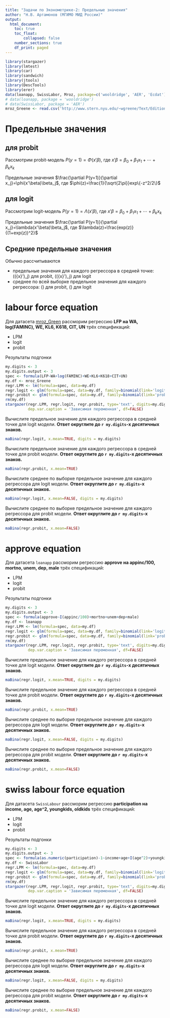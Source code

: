 ```yaml
---
title: "Задачи по Эконометрике-2: Предельные значения"
author: "Н.В. Артамонов (МГИМО МИД России)"
output:
  html_document:
    toc: true
    toc_float: 
        collapsed: false
    number_sections: true
    df_print: paged
---
```


```r
library(stargazer)
library(lmtest)
library(car)
library(sandwich)
library(jtools)
library(DescTools)
library(erer)
data(loanapp, SwissLabor, Mroz, package=c('wooldridge', 'AER', 'Ecdat'))
# data(loanapp, package = 'wooldridge')
# data(SwissLabor, package = 'AER')
mroz_Greene <- read.csv('http://www.stern.nyu.edu/~wgreene/Text/Edition7/TableF5-1.csv')
```

# Предельные значения 

## для probit

Рассмотрим probit-модель $P(y=1)=\Phi(x'\beta)$, где
$x'\beta=\beta_0+\beta_1x_1+\cdots+\beta_kx_k$

Предельные значения $\frac{\partial P(y=1)}{\partial x_j}=\phi(x'\beta)\beta_j$,
где $\phi(z)=\frac{1}{\sqrt{2\pi}}exp\{-z^2/2\}$

## для logit

Рассмотрим logit-модель $P(y=1)=\Lambda(x'\beta)$, где
$x'\beta=\beta_0+\beta_1x_1+\cdots+\beta_kx_k$

Предельные значения $\frac{\partial P(y=1)}{\partial x_j}=\lambda(x'\beta)\beta_j$,
где $\lambda(z)=\frac{exp(z)}{(1+exp(z))^2}$

## Средние предельные значения

Обычно рассчитываются 

- предельные значения для каждого регрессора в средней точке: \(\phi(\bar{x}'\beta)\beta_j\) для probit, \(\lambda(\bar{x}'\beta)\beta_j\) для logit
- среднее по всей выборке предельное значения для каждого регрессора: \(\overline{\phi(x'\beta)\beta_j}\)  для probit, \(\overline{\lambda(x'\beta)\beta_j}\) для logit

# labour force equation

Для датасета [mroz_Green](http://www.stern.nyu.edu/~wgreene/Text/Edition7/TableF5-1.csv)
рассморим регрессию **LFP на WA, log(FAMINC), WE, KL6, K618, CIT, UN**
трёх спецификаций:

- LPM
- logit
- probit

Результаты подгонки

```r
my.digits <- 3
my.digits.output <- 3
spec <- formula(LFP~WA+log(FAMINC)+WE+KL6+K618+CIT+UN)
my.df <- mroz_Greene
regr.LPM <- lm(formula=spec, data=my.df)
regr.logit <- glm(formula=spec, data=my.df, family=binomial(link='logit'), x=TRUE)
regr.probit <- glm(formula=spec, data=my.df, family=binomial(link='probit'), x=TRUE)
rm(my.df)
stargazer(regr.LPM, regr.logit, regr.probit, type='text', digits=my.digits.output, digit.separator = '', 
          dep.var.caption = 'Зависимая переменная', df=FALSE)
```

Вычислите предельное значение для каждого регрессора в средней точке для logit модели. 
**Ответ округлите до `r my.digits`-х десятичных знаков.**

```r
maBina(regr.logit, x.mean=TRUE, digits = my.digits)
```

Вычислите предельное значение для каждого регрессора в средней точке для probit модели. 
**Ответ округлите до `r my.digits`-х десятичных знаков.**

```r
maBina(regr.probit, x.mean=TRUE)
```

Вычислите среднее по выборке предельное значение для каждого регрессора для logit модели. 
**Ответ округлите до `r my.digits`-х десятичных знаков.**

```r
maBina(regr.logit, x.mean=FALSE, digits = my.digits)
```

Вычислите среднее по выборке предельное значение для каждого регрессора для probit модели. 
**Ответ округлите до `r my.digits`-х десятичных знаков.**

```r
maBina(regr.probit, x.mean=FALSE)
```
       
# approve equation

Для датасета `loanapp`
рассморим регрессию **approve на appinc/100, mortno, unem, dep, male**
трёх спецификаций:

- LPM
- logit
- probit

Результаты подгонки

```r
my.digits <- 3
my.digits.output <- 3
spec <- formula(approve~I(appinc/100)+mortno+unem+dep+male)
my.df <- loanapp
regr.LPM <- lm(formula=spec, data=my.df)
regr.logit <- glm(formula=spec, data=my.df, family=binomial(link='logit'), x=TRUE)
regr.probit <- glm(formula=spec, data=my.df, family=binomial(link='probit'), x=TRUE)
rm(my.df)
stargazer(regr.LPM, regr.logit, regr.probit, type='text', digits=my.digits.output, digit.separator = '', 
          dep.var.caption = 'Зависимая переменная', df=FALSE)
```

Вычислите предельное значение для каждого регрессора в средней точке для logit модели. 
**Ответ округлите до `r my.digits`-х десятичных знаков.**

```r
maBina(regr.logit, x.mean=TRUE, digits = my.digits)
```

Вычислите предельное значение для каждого регрессора в средней точке для probit модели. 
**Ответ округлите до `r my.digits`-х десятичных знаков.**

```r
maBina(regr.probit, x.mean=TRUE)
```

Вычислите среднее по выборке предельное значение для каждого регрессора для logit модели. 
**Ответ округлите до `r my.digits`-х десятичных знаков.**

```r
maBina(regr.logit, x.mean=FALSE, digits = my.digits)
```

Вычислите среднее по выборке предельное значение для каждого регрессора для probit модели. 
**Ответ округлите до `r my.digits`-х десятичных знаков.**

```r
maBina(regr.probit, x.mean=FALSE)
```

# swiss labour force equation

Для датасета `SwissLabour`
рассморим регрессию **participation на income, age, age^2, youngkids, oldkids**
трёх спецификаций:

- LPM
- logit
- probit

Результаты подгонки

```r
my.digits <- 3
my.digits.output <- 3
spec <- formula(as.numeric(participation)-1~income+age+I(age^2)+youngkids+oldkids)
my.df <- SwissLabor
regr.LPM <- lm(formula=spec, data=my.df)
regr.logit <- glm(formula=spec, data=my.df, family=binomial(link='logit'), x=TRUE)
regr.probit <- glm(formula=spec, data=my.df, family=binomial(link='probit'), x=TRUE)
rm(my.df)
stargazer(regr.LPM, regr.logit, regr.probit, type='text', digits=my.digits.output, digit.separator = '', 
          dep.var.caption = 'Зависимая переменная', df=FALSE)
```

Вычислите предельное значение для каждого регрессора в средней точке для logit модели. 
**Ответ округлите до `r my.digits`-х десятичных знаков.**

```r
maBina(regr.logit, x.mean=TRUE, digits = my.digits)
```

Вычислите предельное значение для каждого регрессора в средней точке для probit модели. 
**Ответ округлите до `r my.digits`-х десятичных знаков.**

```r
maBina(regr.probit, x.mean=TRUE)
```

Вычислите среднее по выборке предельное значение для каждого регрессора для logit модели. 
**Ответ округлите до `r my.digits`-х десятичных знаков.**

```r
maBina(regr.logit, x.mean=FALSE, digits = my.digits)
```

Вычислите среднее по выборке предельное значение для каждого регрессора для probit модели. 
**Ответ округлите до `r my.digits`-х десятичных знаков.**

```r
maBina(regr.probit, x.mean=FALSE)
```